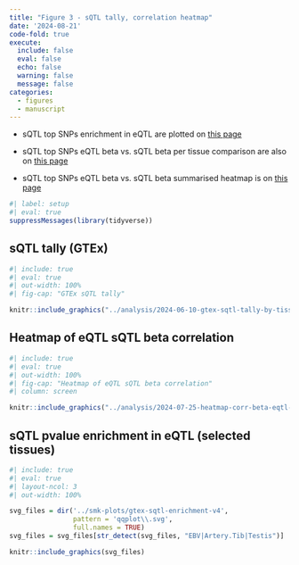 ```yaml
---
title: "Figure 3 - sQTL tally, correlation heatmap"
date: '2024-08-21'
code-fold: true
execute:
  include: false
  eval: false
  echo: false
  warning: false
  message: false
categories:
  - figures
  - manuscript
---
```


::: {.callout-note}

-  sQTL top SNPs enrichment in eQTL are plotted on [this page](../analysis/2024-08-05-GTEx-sqtl-enrich.qmd)

-  sQTL top SNPs eQTL beta vs. sQTL beta per tissue comparison are also on [this page](../analysis/2024-08-05-GTEx-sqtl-enrich.qmd)

- sQTL top SNPs eQTL beta vs. sQTL beta summarised heatmap is on [this page](../analysis/2024-07-25-plot-beta-beta-heatmap.html)
:::



```r
#| label: setup
#| eval: true
suppressMessages(library(tidyverse))
```



## sQTL tally (GTEx)

```r
#| include: true
#| eval: true
#| out-width: 100%
#| fig-cap: "GTEx sQTL tally"

knitr::include_graphics("../analysis/2024-06-10-gtex-sqtl-tally-by-tissue.svg")
```


## Heatmap of eQTL sQTL beta correlation


```r
#| include: true
#| eval: true
#| out-width: 100%
#| fig-cap: "Heatmap of eQTL sQTL beta correlation"
#| column: screen

knitr::include_graphics("../analysis/2024-07-25-heatmap-corr-beta-eqtl-sqtl.svg")
```

## sQTL pvalue enrichment in eQTL (selected tissues)


```r
#| include: true
#| eval: true
#| layout-ncol: 3
#| out-width: 100%

svg_files = dir('../smk-plots/gtex-sqtl-enrichment-v4', 
                pattern = 'qqplot\\.svg',
                full.names = TRUE)
svg_files = svg_files[str_detect(svg_files, "EBV|Artery.Tib|Testis")]

knitr::include_graphics(svg_files)

```


 
